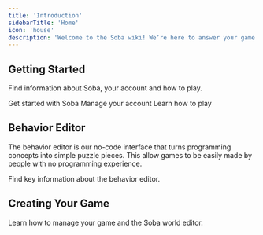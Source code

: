 ```yaml
---
title: 'Introduction'
sidebarTitle: 'Home'
icon: 'house'
description: 'Welcome to the Soba wiki! We’re here to answer your game creation questions.'
---
```


## Getting Started
Find information about Soba, your account and how to play.

<CardGroup cols={3}>
    <Card title="Overview" icon="flag" href="getting-started/getting-started/what-is-soba">
    Get started with Soba
  </Card>
    <Card title="Account" icon="user" href="getting-started/account/change-username">
    Manage your account
  </Card>
    <Card title="Play" icon="play" href="getting-started/play/controls">
    Learn how to play
  </Card>
</CardGroup>

## Behavior Editor
The behavior editor is our no-code interface that turns programming concepts into simple puzzle pieces. This allow games to be easily made by people with no programming experience.


  <Card title="General" icon="square-terminal" href="behavior-editor/general/nodes-list">
  Find key information about the behavior editor.
  </Card>
<CardGroup cols={2}>
    <Card title="Managing Behaviors" icon="file-circle-info" href="behavior-editor/managing-behaviors/behavior-object">
  </Card>
    <Card title="Game Logic" icon="flask-round-poison" href="behavior-editor/game-logic/timer-countdown">
  </Card>
    <Card title="Logic On Objects" icon="cube" href="behavior-editor/logic-on-objects/clone-objects">
  </Card>
    <Card title="Working With Players" icon="users" href="behavior-editor/working-with-players/player-speed">
  </Card>
</CardGroup>

## Creating Your Game
Learn how to manage your game and the Soba world editor.

<CardGroup cols={3}>
    <Card title="General" icon="square-info" href="creating-your-game/general/what-template">
  </Card>
    <Card title="Managing Your Game" icon="wrench" href="creating-your-game/managing-your-game/save-game">
  </Card>
    <Card title="World Building" icon="mountain-sun" href="creating-your-game/world-building/place-objects">
  </Card>
</CardGroup>
